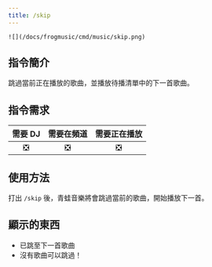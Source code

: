 ```yaml
---
title: /skip
---
```

`![](/docs/frogmusic/cmd/music/skip.png)`

## 指令簡介
<Info>
跳過當前正在播放的歌曲，並播放待播清單中的下一首歌曲。
</Info>

## 指令需求
| 需要 DJ |	需要在頻道 | 需要正在播放 |
| :-----: | :-------: | :---------: |
|   ❎   |    ❎     |     ❎      |

## 使用方法
打出 `/skip` 後，青蛙音樂將會跳過當前的歌曲，開始播放下一首。

## 顯示的東西
- 已跳至下一首歌曲
- 沒有歌曲可以跳過！